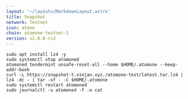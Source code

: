 ```yaml
---
layout: '~/layouts/MarkdownLayout.astro'
title: Snapshot
network: Testnet
icon: atone
chain: atomone-testnet-1
version: v2.0.0-rc2
---
```


```
sudo apt install lz4 -y
sudo systemctl stop atomoned
atomoned tendermint unsafe-reset-all --home $HOME/.atomone --keep-addr-book
curl -L https://snapshot-t.vinjan.xyz./atomone-test/latest.tar.lz4 | lz4 -dc - | tar -xf - -C $HOME/.atomone
sudo systemctl restart atomoned
sudo journalctl -u atomoned -f -o cat
```

